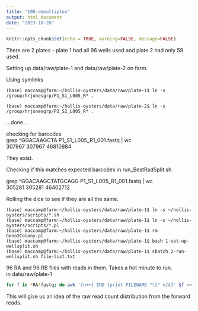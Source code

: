 ```yaml
---
title: "100-demultiplex"
output: html_document
date: "2023-10-26"
---
```


```r
knitr::opts_chunk$set(echo = TRUE, warning=FALSE, message=FALSE)
```

There are 2 plates - plate 1 had all 96 wells used and plate 2 had only 59 used.    

Setting up data/raw/plate-1 and data/raw/plate-2 on farm.     

Using symlinks     

`(base) maccamp@farm:~/hollis-oysters/data/raw/plate-1$ ln -s /group/hrjonesgrp/P1_S1_L005_R* .`    

`(base) maccamp@farm:~/hollis-oysters/data/raw/plate-2$ ln -s /group/hrjonesgrp/P2_S2_L005_R* .`     

...done...     

checking for barcodes    
grep ^GGACAAGCTA P1_S1_L005_R1_001.fastq  | wc       
 307967  307967 46810984      
 
They exist.      

Checking if this matches expected barcodes in run_BestRadSplit.sh   

grep ^GGACAAGCTATGCAGG P1_S1_L005_R1_001.fastq  | wc    
 305281  305281 46402712       

Rolling the dice to see if they are all the same.     

`(base) maccamp@farm:~/hollis-oysters/data/raw/plate-1$ ln -s ~/hollis-oysters/scripts/*.sh .`    
`(base) maccamp@farm:~/hollis-oysters/data/raw/plate-1$ ln -s ~/hollis-oysters/scripts/*.pl .`     
`(base) maccamp@farm:~/hollis-oysters/data/raw/plate-1$ rm Geno2Colony.pl `     
`(base) maccamp@farm:~/hollis-oysters/data/raw/plate-1$ bash 1-set-up-wellsplit.sh `      
`(base) maccamp@farm:~/hollis-oysters/data/raw/plate-1$ sbatch 2-run-wellsplit.sh file-list.txt `     

96 RA and 96 RB files with reads in them.  Takes a hot minute to run.          
in data/raw/plate-1      

```sh
for f in *RA*fastq; do awk '{n++} END {print FILENAME "\t" n/4}' $f >> raw-counts.txt; done;
```

This will give us an idea of the raw read count distribution from the forward reads.     

